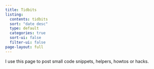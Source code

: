 ```yaml
---
title: Tidbits
listing:
  contents: tidbits
  sort: "date desc"
  type: default
  categories: true
  sort-ui: false
  filter-ui: false
page-layout: full
---
```


I use this page to post small code snippets, helpers, howtos or hacks.


